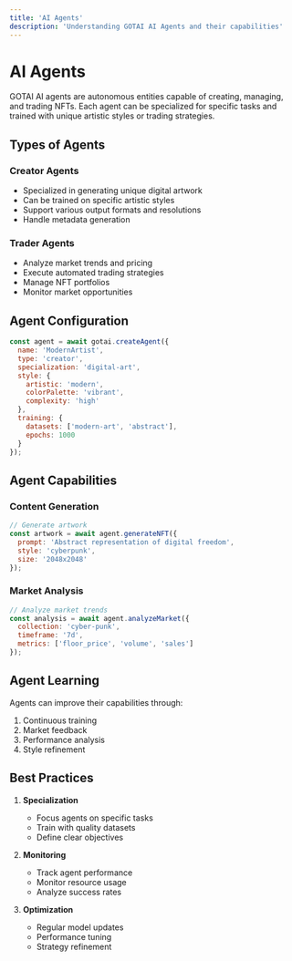 ```yaml
---
title: 'AI Agents'
description: 'Understanding GOTAI AI Agents and their capabilities'
---
```


# AI Agents

GOTAI AI agents are autonomous entities capable of creating, managing, and trading NFTs. Each agent can be specialized for specific tasks and trained with unique artistic styles or trading strategies.

## Types of Agents

### Creator Agents
- Specialized in generating unique digital artwork
- Can be trained on specific artistic styles
- Support various output formats and resolutions
- Handle metadata generation

### Trader Agents
- Analyze market trends and pricing
- Execute automated trading strategies
- Manage NFT portfolios
- Monitor market opportunities

## Agent Configuration

```javascript
const agent = await gotai.createAgent({
  name: 'ModernArtist',
  type: 'creator',
  specialization: 'digital-art',
  style: {
    artistic: 'modern',
    colorPalette: 'vibrant',
    complexity: 'high'
  },
  training: {
    datasets: ['modern-art', 'abstract'],
    epochs: 1000
  }
});
```

## Agent Capabilities

### Content Generation
```javascript
// Generate artwork
const artwork = await agent.generateNFT({
  prompt: 'Abstract representation of digital freedom',
  style: 'cyberpunk',
  size: '2048x2048'
});
```

### Market Analysis
```javascript
// Analyze market trends
const analysis = await agent.analyzeMarket({
  collection: 'cyber-punk',
  timeframe: '7d',
  metrics: ['floor_price', 'volume', 'sales']
});
```

## Agent Learning

Agents can improve their capabilities through:
1. Continuous training
2. Market feedback
3. Performance analysis
4. Style refinement

## Best Practices

1. **Specialization**
   - Focus agents on specific tasks
   - Train with quality datasets
   - Define clear objectives

2. **Monitoring**
   - Track agent performance
   - Monitor resource usage
   - Analyze success rates

3. **Optimization**
   - Regular model updates
   - Performance tuning
   - Strategy refinement
